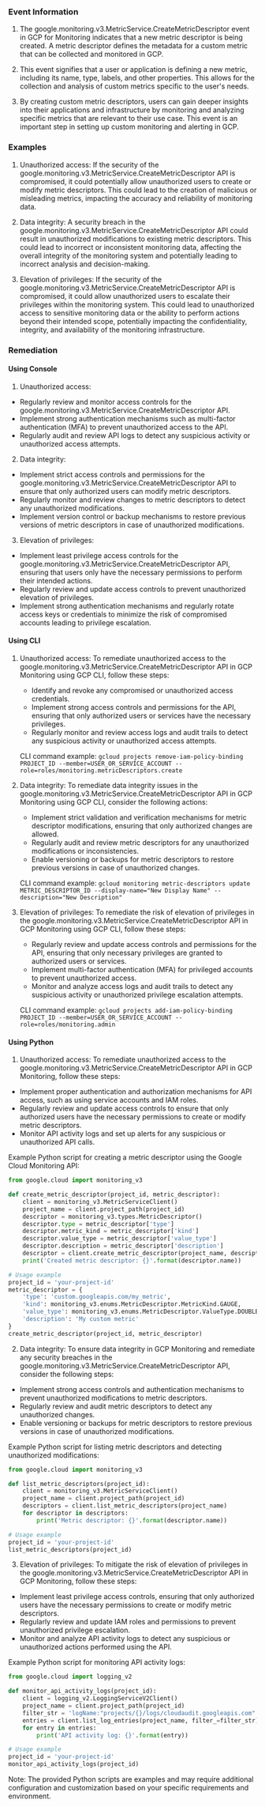 
### Event Information

1. The google.monitoring.v3.MetricService.CreateMetricDescriptor event in GCP for Monitoring indicates that a new metric descriptor is being created. A metric descriptor defines the metadata for a custom metric that can be collected and monitored in GCP.

2. This event signifies that a user or application is defining a new metric, including its name, type, labels, and other properties. This allows for the collection and analysis of custom metrics specific to the user's needs.

3. By creating custom metric descriptors, users can gain deeper insights into their applications and infrastructure by monitoring and analyzing specific metrics that are relevant to their use case. This event is an important step in setting up custom monitoring and alerting in GCP.


### Examples

1. Unauthorized access: If the security of the google.monitoring.v3.MetricService.CreateMetricDescriptor API is compromised, it could potentially allow unauthorized users to create or modify metric descriptors. This could lead to the creation of malicious or misleading metrics, impacting the accuracy and reliability of monitoring data.

2. Data integrity: A security breach in the google.monitoring.v3.MetricService.CreateMetricDescriptor API could result in unauthorized modifications to existing metric descriptors. This could lead to incorrect or inconsistent monitoring data, affecting the overall integrity of the monitoring system and potentially leading to incorrect analysis and decision-making.

3. Elevation of privileges: If the security of the google.monitoring.v3.MetricService.CreateMetricDescriptor API is compromised, it could allow unauthorized users to escalate their privileges within the monitoring system. This could lead to unauthorized access to sensitive monitoring data or the ability to perform actions beyond their intended scope, potentially impacting the confidentiality, integrity, and availability of the monitoring infrastructure.

### Remediation

#### Using Console

1. Unauthorized access:
- Regularly review and monitor access controls for the google.monitoring.v3.MetricService.CreateMetricDescriptor API.
- Implement strong authentication mechanisms such as multi-factor authentication (MFA) to prevent unauthorized access to the API.
- Regularly audit and review API logs to detect any suspicious activity or unauthorized access attempts.

2. Data integrity:
- Implement strict access controls and permissions for the google.monitoring.v3.MetricService.CreateMetricDescriptor API to ensure that only authorized users can modify metric descriptors.
- Regularly monitor and review changes to metric descriptors to detect any unauthorized modifications.
- Implement version control or backup mechanisms to restore previous versions of metric descriptors in case of unauthorized modifications.

3. Elevation of privileges:
- Implement least privilege access controls for the google.monitoring.v3.MetricService.CreateMetricDescriptor API, ensuring that users only have the necessary permissions to perform their intended actions.
- Regularly review and update access controls to prevent unauthorized elevation of privileges.
- Implement strong authentication mechanisms and regularly rotate access keys or credentials to minimize the risk of compromised accounts leading to privilege escalation.

#### Using CLI

1. Unauthorized access: To remediate unauthorized access to the google.monitoring.v3.MetricService.CreateMetricDescriptor API in GCP Monitoring using GCP CLI, follow these steps:
   - Identify and revoke any compromised or unauthorized access credentials.
   - Implement strong access controls and permissions for the API, ensuring that only authorized users or services have the necessary privileges.
   - Regularly monitor and review access logs and audit trails to detect any suspicious activity or unauthorized access attempts.

   CLI command example: `gcloud projects remove-iam-policy-binding PROJECT_ID --member=USER_OR_SERVICE_ACCOUNT --role=roles/monitoring.metricDescriptors.create`

2. Data integrity: To remediate data integrity issues in the google.monitoring.v3.MetricService.CreateMetricDescriptor API in GCP Monitoring using GCP CLI, consider the following actions:
   - Implement strict validation and verification mechanisms for metric descriptor modifications, ensuring that only authorized changes are allowed.
   - Regularly audit and review metric descriptors for any unauthorized modifications or inconsistencies.
   - Enable versioning or backups for metric descriptors to restore previous versions in case of unauthorized changes.

   CLI command example: `gcloud monitoring metric-descriptors update METRIC_DESCRIPTOR_ID --display-name="New Display Name" --description="New Description"`

3. Elevation of privileges: To remediate the risk of elevation of privileges in the google.monitoring.v3.MetricService.CreateMetricDescriptor API in GCP Monitoring using GCP CLI, follow these steps:
   - Regularly review and update access controls and permissions for the API, ensuring that only necessary privileges are granted to authorized users or services.
   - Implement multi-factor authentication (MFA) for privileged accounts to prevent unauthorized access.
   - Monitor and analyze access logs and audit trails to detect any suspicious activity or unauthorized privilege escalation attempts.

   CLI command example: `gcloud projects add-iam-policy-binding PROJECT_ID --member=USER_OR_SERVICE_ACCOUNT --role=roles/monitoring.admin`

#### Using Python

1. Unauthorized access: To remediate unauthorized access to the google.monitoring.v3.MetricService.CreateMetricDescriptor API in GCP Monitoring, follow these steps:

- Implement proper authentication and authorization mechanisms for API access, such as using service accounts and IAM roles.
- Regularly review and update access controls to ensure that only authorized users have the necessary permissions to create or modify metric descriptors.
- Monitor API activity logs and set up alerts for any suspicious or unauthorized API calls.

Example Python script for creating a metric descriptor using the Google Cloud Monitoring API:

```python
from google.cloud import monitoring_v3

def create_metric_descriptor(project_id, metric_descriptor):
    client = monitoring_v3.MetricServiceClient()
    project_name = client.project_path(project_id)
    descriptor = monitoring_v3.types.MetricDescriptor()
    descriptor.type = metric_descriptor['type']
    descriptor.metric_kind = metric_descriptor['kind']
    descriptor.value_type = metric_descriptor['value_type']
    descriptor.description = metric_descriptor['description']
    descriptor = client.create_metric_descriptor(project_name, descriptor)
    print('Created metric descriptor: {}'.format(descriptor.name))

# Usage example
project_id = 'your-project-id'
metric_descriptor = {
    'type': 'custom.googleapis.com/my_metric',
    'kind': monitoring_v3.enums.MetricDescriptor.MetricKind.GAUGE,
    'value_type': monitoring_v3.enums.MetricDescriptor.ValueType.DOUBLE,
    'description': 'My custom metric'
}
create_metric_descriptor(project_id, metric_descriptor)
```

2. Data integrity: To ensure data integrity in GCP Monitoring and remediate any security breaches in the google.monitoring.v3.MetricService.CreateMetricDescriptor API, consider the following steps:

- Implement strong access controls and authentication mechanisms to prevent unauthorized modifications to metric descriptors.
- Regularly review and audit metric descriptors to detect any unauthorized changes.
- Enable versioning or backups for metric descriptors to restore previous versions in case of unauthorized modifications.

Example Python script for listing metric descriptors and detecting unauthorized modifications:

```python
from google.cloud import monitoring_v3

def list_metric_descriptors(project_id):
    client = monitoring_v3.MetricServiceClient()
    project_name = client.project_path(project_id)
    descriptors = client.list_metric_descriptors(project_name)
    for descriptor in descriptors:
        print('Metric descriptor: {}'.format(descriptor.name))

# Usage example
project_id = 'your-project-id'
list_metric_descriptors(project_id)
```

3. Elevation of privileges: To mitigate the risk of elevation of privileges in the google.monitoring.v3.MetricService.CreateMetricDescriptor API in GCP Monitoring, follow these steps:

- Implement least privilege access controls, ensuring that only authorized users have the necessary permissions to create or modify metric descriptors.
- Regularly review and update IAM roles and permissions to prevent unauthorized privilege escalation.
- Monitor and analyze API activity logs to detect any suspicious or unauthorized actions performed using the API.

Example Python script for monitoring API activity logs:

```python
from google.cloud import logging_v2

def monitor_api_activity_logs(project_id):
    client = logging_v2.LoggingServiceV2Client()
    project_name = client.project_path(project_id)
    filter_str = 'logName:"projects/{}/logs/cloudaudit.googleapis.com"'.format(project_id)
    entries = client.list_log_entries(project_name, filter_=filter_str)
    for entry in entries:
        print('API activity log: {}'.format(entry))

# Usage example
project_id = 'your-project-id'
monitor_api_activity_logs(project_id)
```

Note: The provided Python scripts are examples and may require additional configuration and customization based on your specific requirements and environment.

